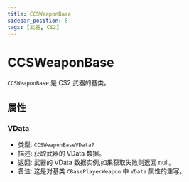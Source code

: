 ```yaml
---
title: CCSWeaponBase
sidebar_position: 8
tags: [武器, CS2]
---
```


# CCSWeaponBase

`CCSWeaponBase` 是 CS2 武器的基类。

## 属性

### VData
- 类型: `CCSWeaponBaseVData?`
- 描述: 获取武器的 VData 数据。
- 返回: 武器的 VData 数据实例,如果获取失败则返回 null。
- 备注: 这是对基类 `CBasePlayerWeapon` 中 `VData` 属性的重写。 